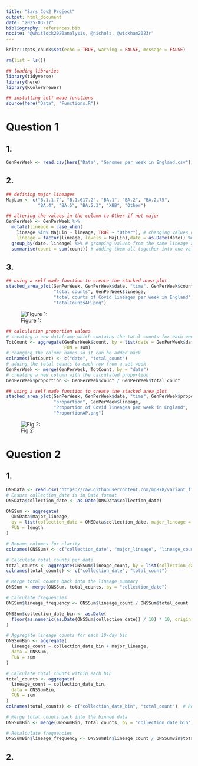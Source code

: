 ```yaml
---
title: "Sars Cov2 Project"
output: html_document
date: "2025-03-17"
bibliography: references.bib
nocite: "@whitlock2020analysis, @nichols, @wickham2023r"
---
```


```r
knitr::opts_chunk$set(echo = TRUE, warning = FALSE, message = FALSE)
```

```r
rm(list = ls())

## loading libraries
library(tidyverse)
library(here)
library(RColorBrewer)

## installing self made functions
source(here("Data", "Functions.R"))
```

# Question 1

## 1.

```r
GenPerWeek <- read.csv(here("Data", "Genomes_per_week_in_England.csv"))
```

## 2.

```r
## defining major lineages
MajLin <- c("B.1.1.7", "B.1.617.2", "BA.1", "BA.2", "BA.2.75", 
            "BA.4", "BA.5", "BA.5.3", "XBB", "Other")

## altering the values in the column to Other if not major
GenPerWeek <- GenPerWeek %>% 
  mutate(lineage = case_when(
    lineage %in% MajLin ~ lineage, TRUE ~ "Other"), # changing values not in major lineages to "Other"
    lineage = factor(lineage, levels = MajLin),date = as.Date(date)) %>%  # converting the lineage into categorical factors and the date into a date
  group_by(date, lineage) %>% # grouping values from the same lineage and week
  summarise(count = sum(count)) # adding them all together into one value
```

## 3.

```r
## using a self made function to create the stacked area plot
stacked_area_plot(GenPerWeek, GenPerWeek$date, "time", GenPerWeek$count,
                  "total counts", GenPerWeek$lineage, 
                  "total counts of Covid lineages per week in England",
                  "TotalCountsAP.png")
```

![Figure 1:](Figures/TotalCountsAP.png)

```r
## calculation proportion values
# creating a new dataframe which contains the total counts for each week
TotCount <- aggregate(GenPerWeek$count, by = list(date = GenPerWeek$date), 
                      FUN = sum)
# changing the column names so it can be added back
colnames(TotCount) <- c("date", "total_count")
# adding the total counts to each row from a set week
GenPerWeek <- merge(GenPerWeek, TotCount, by = "date")
# creating a new column with the calculated proportion
GenPerWeek$proportion <- GenPerWeek$count / GenPerWeek$total_count

## using a self made function to create the stacked area plot
stacked_area_plot(GenPerWeek, GenPerWeek$date, "time", GenPerWeek$proportion,
                  "proportion", GenPerWeek$lineage, 
                  "Proportion of Covid lineages per week in England", 
                  "ProportionAP.png")
```

![Fig 2:](Figures/ProportionAP.png)

# Question 2

## 1.

```r
ONSData <- read.csv("https://raw.githubusercontent.com/mg878/variant_fitness_practical/main/lineage_data.csv")
# Ensure collection_date is in Date format
ONSData$collection_date <- as.Date(ONSData$collection_date)

ONSSum <- aggregate(
  ONSData$major_lineage,
  by = list(collection_date = ONSData$collection_date, major_lineage = ONSData$major_lineage),
  FUN = length
)

# Rename columns for clarity
colnames(ONSSum) <- c("collection_date", "major_lineage", "lineage_count")

# Calculate total counts per date
total_counts <- aggregate(ONSSum$lineage_count, by = list(collection_date = ONSSum$collection_date), FUN = sum)
colnames(total_counts) <- c("collection_date", "total_count")

# Merge total counts back into the lineage summary
ONSSum <- merge(ONSSum, total_counts, by = "collection_date")

# Calculate frequencies
ONSSum$lineage_frequency <- ONSSum$lineage_count / ONSSum$total_count

ONSSum$collection_date_bin <- as.Date(
  floor(as.numeric(as.Date(ONSSum$collection_date)) / 10) * 10, origin = "1970-01-01"
)

# Aggregate lineage counts for each 10-day bin
ONSSumBin <- aggregate(
  lineage_count ~ collection_date_bin + major_lineage,
  data = ONSSum,
  FUN = sum
)

# Calculate total counts within each bin
total_counts <- aggregate(
  lineage_count ~ collection_date_bin,
  data = ONSSumBin,
  FUN = sum
)
colnames(total_counts) <- c("collection_date_bin", "total_count")  # Rename for clarity

# Merge total counts back into the binned data
ONSSumBin <- merge(ONSSumBin, total_counts, by = "collection_date_bin")

# Recalculate frequencies
ONSSumBin$lineage_frequency <- ONSSumBin$lineage_count / ONSSumBin$total_count

```

## 2.
